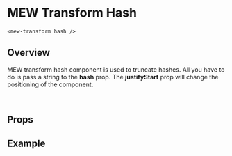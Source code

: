 
# MEW Transform Hash

`<mew-transform hash />`

## Overview

MEW transform hash component is used to truncate hashes. All you have to do is pass a string to the **hash** prop. The **justifyStart**
prop will change the positioning of the component.

<br />

## Props

<Props of={MewTransformHash} />

## Example

<Preview>
  <Story id='mewtransformhash--mew-transform-hash' />
</Preview>
